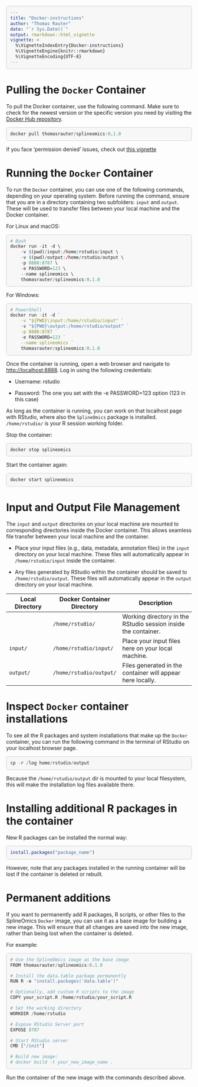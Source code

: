 ```yaml
---
title: "Docker-instructions"
author: "Thomas Rauter"
date: "`r Sys.Date()`"
output: rmarkdown::html_vignette
vignette: >
  %\VignetteIndexEntry{Docker-instructions}
  %\VignetteEngine{knitr::rmarkdown}
  %\VignetteEncoding{UTF-8}
---
```


```{=html}
<style>
.sourceCode pre {
  background-color: #f7f7f7;
  padding: 10px;
  border: 1px solid #ccc;
  border-radius: 5px;
  overflow-x: auto;
  position: relative;
}

.copy-btn {
  position: absolute;
  top: 10px;
  right: 10px;
  border: none;
  background: #4CAF50;
  color: white;
  padding: 5px 10px;
  cursor: pointer;
  border-radius: 5px;
}

.copy-btn:hover {
  background: #45a049;
}
</style>
```
```{=html}
<script>
document.addEventListener("DOMContentLoaded", function() {
  document.querySelectorAll(".sourceCode pre").forEach(function(block) {
    var button = document.createElement("button");
    button.innerHTML = "Copy";
    button.className = "copy-btn";
    block.style.position = "relative"; // Ensure button is correctly positioned
    block.appendChild(button);

    button.addEventListener("click", function() {
      // Select only the code inside the block and not the button
      var code = block.querySelector('code').innerText;
      navigator.clipboard.writeText(code).then(function() {
        button.innerHTML = "Copied!";
        setTimeout(function() {
          button.innerHTML = "Copy";
        }, 2000);
      });
    });
  });
});
</script>
```
# Pulling the `Docker` Container

To pull the Docker container, use the following command. Make sure to check for the newest version or the specific version you need by visiting the [Docker Hub repository](https://hub.docker.com/r/thomasrauter/splineomics).

```r
docker pull thomasrauter/splineomics:0.1.0
```

If you face 'permission denied' issues, check out [this vignette](https://raw.githubusercontent.com/csbg/SplineOmics/main/doc/Docker_permission_denied.html)

# Running the `Docker` Container

To run the `Docker` container, you can use one of the following commands, depending on your operating system. Before running the command, ensure that you are in a directory containing two subfolders: `input` and `output`. These will be used to transfer files between your local machine and the Docker container.

For Linux and macOS:

```r
# Bash
docker run -it -d \
    -v $(pwd)/input:/home/rstudio/input \
    -v $(pwd)/output:/home/rstudio/output \
    -p 8888:8787 \
    -e PASSWORD=123 \
    --name splineomics \
    thomasrauter/splineomics:0.1.0
```

For Windows:

```r
# PowerShell
docker run -it -d `
    -v "${PWD}\input:/home/rstudio/input" `
    -v "${PWD}\output:/home/rstudio/output" `
    -p 8888:8787 `
    -e PASSWORD=123 `
    --name splineomics `
    thomasrauter/splineomics:0.1.0
```

Once the container is running, open a web browser and navigate to <http://localhost:8888>. Log in using the following credentials:

-   Username: rstudio

-   Password: The one you set with the -e PASSWORD=123 option (123 in this case)

As long as the container is running, you can work on that localhost page with RStudio, where also the `SplineOmics` package is installed. `/home/rstudio/` is your R session working folder.

Stop the container:

```r
docker stop splineomics
```

Start the container again:

```r
docker start splineomics
```

# Input and Output File Management

The `input` and `output` directories on your local machine are mounted to corresponding directories inside the Docker container. This allows seamless file transfer between your local machine and the container.

-   Place your input files (e.g., data, metadata, annotation files) in the `input` directory on your local machine. These files will automatically appear in `/home/rstudio/input` inside the container.

-   Any files generated by RStudio within the container should be saved to `/home/rstudio/output`. These files will automatically appear in the `output` directory on your local machine.

| **Local Directory** | **Docker Container Directory** | **Description**                                                |
|-------------------|--------------------|----------------------------------|
|                     | `/home/rstudio/`               | Working directory in the RStudio session inside the container. |
| `input/`            | `/home/rstudio/input/`         | Place your input files here on your local machine.             |
| `output/`           | `/home/rstudio/output/`        | Files generated in the container will appear here locally.     |

# Inspect `Docker` container installations

To see all the R packages and system installations that make up the `Docker` container, you can run the following command in the terminal of RStudio on your localhost browser page.

```r
cp -r /log home/rstudio/output
```

Because the `/home/rstudio/output` dir is mounted to your local filesystem, this will make the installation log files available there.

# Installing additional R packages in the container

New R packages can be installed the normal way:

```r
install.packages("package_name")
```

However, note that any packages installed in the running container will be lost if the container is deleted or rebuilt.

# Permanent additions

If you want to permanently add R packages, R scripts, or other files to the SplineOmics `Docker` image, you can use it as a base image for building a new image. This will ensure that all changes are saved into the new image, rather than being lost when the container is deleted.

For example:

```r
# Use the SplineOmics image as the base image
FROM thomasrauter/splineomics:0.1.0

# Install the data.table package permanently
RUN R -e "install.packages('data.table')"

# Optionally, add custom R scripts to the image
COPY your_script.R /home/rstudio/your_script.R

# Set the working directory
WORKDIR /home/rstudio

# Expose RStudio Server port
EXPOSE 8787

# Start RStudio server
CMD ["/init"]

# Build new image:
# docker build -t your_new_image_name .
```

Run the container of the new image with the commands described above.
